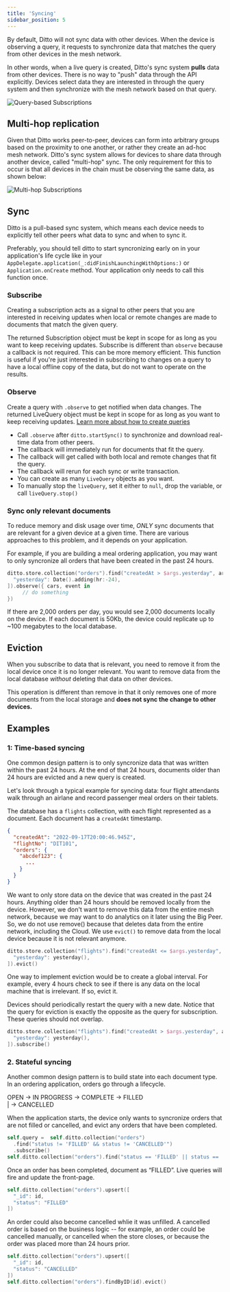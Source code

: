 ```yaml
---
title: 'Syncing'
sidebar_position: 5
---
```



By default, Ditto will not sync data with other devices.  When the device is
observing a query, it requests to synchronize data that matches the query from
other devices in the mesh network. 

In other words, when a live query is created, Ditto's sync system
**pulls** data from other devices. There is no way to "push" data through the
API explicitly. Devices select data they are interested in through the query
system and then synchronize with the mesh network based on that query.

![Query-based Subscriptions](syncing_data_1.jpeg)

## Multi-hop replication

Given that Ditto works peer-to-peer, devices can form into arbitrary groups
based on the proximity to one another, or rather they create an ad-hoc mesh
network. Ditto's sync system allows for devices to share data through another
device, called "multi-hop" sync. The only requirement for this to occur is that
all devices in the chain must be observing the same data, as shown below:

![Multi-hop Subscriptions](syncing_data_2_same_query.jpeg)

## Sync

Ditto is a pull-based sync system, which means each device needs to explicitly tell other peers what data to sync and when to sync it.

Preferably, you should tell ditto to start syncronizing early on in your application's life cycle like in your `AppDelegate.application(_:didFinishLaunchingWithOptions:)` or `Application.onCreate` method. Your application only needs to call this function once.

<SnippetGroup
  name='sync-basic' 
/>


### Subscribe

Creating a subscription acts as a signal to other peers that you are interested in
receiving updates when local or remote changes are made to
documents that match the given query. 

The returned Subscription object must be kept in scope for as long as
you want to keep receiving updates. Subscribe is different than `observe`
because a callback is not required. This can be more memory efficient. This function is useful if you're just interested in subscribing to changes on a query to have a local offline copy of the data, but do not want to operate on the results.

<SnippetGroup name="subscribe" />

### Observe

Create a query with `.observe` to get notified when data changes. The returned LiveQuery object must be kept in scope for as long as
you want to keep receiving updates. [Learn more about how to create queries](./querying)

<SnippetGroup name="sync-observe" />

* Call `.observe` after `ditto.startSync()` to synchronize and download real-time data from other peers.
* The callback will immediately run for documents that fit the query.
* The callback will get called with both local and remote changes that fit the query. 
* The callback will rerun for each sync or write transaction.
* You can create as many `LiveQuery` objects as you want.
* To manually stop the `liveQuery`, set it either to `null`, drop the variable, or call `liveQuery.stop()`


### Sync only relevant documents

To reduce memory and disk usage over time, *ONLY* sync documents that are relevant for a given device at a
given time. There are various approaches to this problem, and it depends on your application.

For example, if you are building a meal ordering application, you may want to
only syncronize all orders that have been created in the past 24 hours. 

```swift
ditto.store.collection("orders").find("createdAt > $args.yesterday", args: [
  "yesterday": Date().adding(hr:-24),
]).observe({ cars, event in
     // do something
})
```

If there are 2,000 orders per day, you would see 2,000 documents
locally on the device. If each document is 50Kb, the device could 
replicate up to ~100 megabytes to the local database. 


## Eviction

When you subscribe to data that is relevant, you need to remove it from the
local device once it is no longer relevant. You want to remove data from the
local database _without_ deleting that data on other devices. 

This operation is different than remove in that it only removes one of more
documents from the local storage and **does not sync the change to other
devices.**

<SnippetGroup
  name='evict' 
/>

## Examples

### 1: Time-based syncing

One common design pattern is to only syncronize data that was written within the
past 24 hours. At the end of that 24 hours, documents older than 24 hours are evicted and a
new query is created.

Let's look through a typical example for syncing data: four flight attendants walk
through an airlane and record passenger meal orders on their tablets. 

The database has a `flights` collection, with each flight represented as a
document. Each document has a `createdAt` timestamp.

```json
{
  "createdAt": "2022-09-17T20:00:46.945Z",
  "flightNo": "DIT101",
  "orders": {
    "abcdef123": {
      ...
    }
  }
}
```

We want to only store data on the device that was created in the past 24 hours.
Anything older than 24 hours should be removed locally from the device. However,
we don't want to remove this data from the entire mesh network, because we may
want to do analytics on it later using the Big Peer. So, we do not use remove()
because that deletes data from the entire network, including the Cloud. We use
`evict()` to remove data from the local device because it is not relevant
anymore.

```swift
ditto.store.collection("flights").find("createdAt <= $args.yesterday", args: [
  "yesterday": yesterday(),
]).evict()
```

One way to implement eviction would be to create a global interval. For example,
every 4 hours check to see if there is any data on the local machine that is
irrelevant. If so, evict it.

Devices should periodically restart the query with a new date. Notice that the
query for eviction is exactly the opposite as the query for subscription. These
queries should not overlap.

```swift
ditto.store.collection("flights").find("createdAt > $args.yesterday", args: [
  "yesterday": yesterday(),
]).subscribe()
```


### 2. Stateful syncing

Another common design pattern is to build state into each document type. In an
ordering application, orders go through a lifecycle.

OPEN -> IN PROGRESS -> COMPLETE -> FILLED  
|
-> CANCELLED

When the application starts, the device only wants to syncronize orders that are not
filled or cancelled, and evict any orders that have been completed.

```swift
self.query =  self.ditto.collection("orders")
  .find("status != 'FILLED' && status != 'CANCELLED'")
  .subscribe()
self.ditto.collection("orders").find("status == 'FILLED' || status == 'CANCELLED'").evict()
```

Once an order has been completed, document as “FILLED”. Live queries will fire and update the front-page.

```swift
self.ditto.collection("orders").upsert([
  "_id": id,
  "status": "FILLED"
])
```

An order could also become cancelled whlie it was unfilled. A cancelled order is
based on the business logic -- for example, an order could be cancelled
manually, or cancelled when the store closes, or because the order was placed
more than 24 hours prior. 

```swift
self.ditto.collection("orders").upsert([
  "_id": id,
  "status": "CANCELLED"
])
self.ditto.collection("orders").findByID(id).evict()
```
